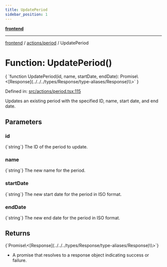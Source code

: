 ```yaml
---
title: UpdatePeriod
sidebar_position: 1
---
```



[**frontend**](../../..)

***

[frontend](../../..) / [actions/period](..) / UpdatePeriod

# Function: UpdatePeriod()

<CodeBlock language="ts">
{ `function UpdatePeriod(id, name, startDate, endDate): Promise\<[Response](../../../types/Response/type-aliases/Response)\<void\>\>` }
</CodeBlock>

Defined in: [src/actions/period.tsx:115](https://github.com/svsticky/CommitteeClash/blob/f974faa16c13593c1cc0eea50bf89b045abdabb5/frontend/src/actions/period.tsx#L115)

Updates an existing period with the specified ID, name, start date, and end date.

## Parameters

### id
<CodeBlock language="ts">
{`string`}
</CodeBlock>
The ID of the period to update.

### name
<CodeBlock language="ts">
{`string`}
</CodeBlock>
The new name for the period.

### startDate
<CodeBlock language="ts">
{`string`}
</CodeBlock>
The new start date for the period in ISO format.

### endDate
<CodeBlock language="ts">
{`string`}
</CodeBlock>
The new end date for the period in ISO format.

## Returns
<CodeBlock language="ts">
{`Promise\<[Response](../../../types/Response/type-aliases/Response)\<void\>\>`}
</CodeBlock>

- A promise that resolves to a response object indicating success or failure.

